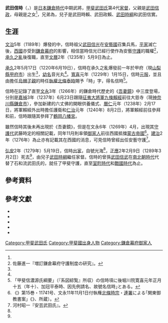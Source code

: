 {{日本武士
|名稱= 武田 信時
|圖片名稱= 
|圖片大小= 
|圖片說明= 
|時代= [[鎌倉時代|鎌倉時代]]中期
|出生日期= [[承久|承久]]2年5月17日（1220年6月19日）
|出生地點= [[甲斐國|甲斐國]]甲府（現[[山梨縣|山梨縣]][[甲府市|甲府市]]）
|逝世日期= [[正應|正應]]2年2月9日（1289年3月2日）<ref name="keizu nobutoki">「甲斐信濃源氏綱要」（『系図綜覧』所収）武田信時項の傍注による。</ref>
|逝世地點= 
|假名= {{lang|ja|たけだ のぶとき}}
|羅馬字= Takeda Nobutoki
|幼名= 音光丸
|改名= 
|别名= 武田五郎次郎
|諡号= 
|神号= 
|戒名= 
|洗禮名= 
|墓所= 
|朝廷官位=  
|幕府職位= [[鎌倉幕府|鎌倉幕府]][[安藝國|安藝]][[守護|守護]]
|主君= 
|藩= 
|氏族= [[武田氏|武田氏]]
|父母= 父：[[武田信政|武田信政]]<br>母：{{Link-ja|大內惟義|大内惟義}}之女
|養父= 
|養母=
|兄弟= {{Link-ja|武田政綱|武田政綱}}<br>武田信村<br>武田信泰<br>武田信綱
|姐妹= 
|正室= {{Link-ja|源賴茂|源頼茂}}之女
|側室= 
|嗣子= 武田時賴<br>武田政賴<br>[[武田時綱|武田時綱]]<br>武田信實
|嗣女= 
|養子= 
|養女= 
}}

'''武田信時'''（{{jpn|j=武田信時|hg=たけだ のぶとき|rm=Takeda Nobutoki}}，{{bd|1220年|6月19日|1289年|3月2日|catIdx=Takeda Nobutoki}}）是[[日本|日本]][[鎌倉時代|鎌倉時代]]中期武將，[[甲斐國|甲斐]][[武田氏|武田氏]]第4代[[家督|家督]]，父親是[[武田信政|武田信政]]，母親是{{Link-ja|大內惟義|大内惟義}}之女<ref name="keizu nobutoki" />，兄弟為{{Link-ja|武田政綱|武田政綱}}，兒子是武田時賴、武田政賴、[[武田時綱|武田時綱]]和武田信實。

== 生涯 ==
[[文治_(日本)|文治]]5年（1189年）爆發的{{Link-ja|奧州合戰|奥州合戦}}中，信時祖父[[武田信光|武田信光]]在[[安藝國|安藝國]]召集兵馬，[[平家|平家]]滅亡後，[[西國|西國]]亦受到[[鎌倉幕府|鎌倉幕府]]的影響，相信當時信光已經行使作為安藝[[守護|守護]]的職權<ref>佐藤進一『増訂鎌倉幕府守護制度の研究』。</ref>，[[承久之亂|承久之亂]]後復職，直至[[文曆|文曆]]2年（1235年）5月9日為止。

[[承久|承久]]2年5月17日（1220年6月19日），信時在承久之亂爆發前一年於甲府（現[[山梨縣|山梨縣]][[甲府市|甲府市]]）出生<ref name="keizu nobutoki" />，[[幼名|幼名]]音光丸<ref name="keizu nobutoki" />。[[寬喜|寬喜]]元年（1229年）1月15日，信時[[元服|元服]]，並且由擔任[[烏帽子親|烏帽子親]]的時任[[執權|執權]][[北條泰時|北條泰時]]賜予「時」字，得名信時<ref>「甲斐信濃源氏綱要」（『系図綜覧』所収）の信時項に後堀川院寛喜元年正月十五（年十）、加冠平泰時、因先例請名、故號名信時｣とある。</ref>。

信時在記錄了直至[[文永|文永]]3年（1266年）的鎌倉時代歷史的《[[吾妻鏡|吾妻鏡]]》中三度登場，分別是[[嘉禎|嘉禎]]3年（1237年）6月23日跟隨[[征夷大將軍|征夷大將軍]][[九條賴經|九條賴經]]前往大慈寺（現[[神奈川縣|神奈川縣]][[鎌倉市|鎌倉市]]），參加新建的六丈佛的開眼供養儀式、[[曆仁|曆仁]]元年（1238年）2月17日，將軍賴經外出時擔任護衛和[[仁治|仁治]]元年（1240年）8月2日，將軍賴經前往參拜{{Link-ja|箱根權現|箱根権現}}和{{Link-ja|伊豆山權現|伊豆山権現|走湯權現}}前，信時跟隨其參拜了[[鶴岡八幡宮|鶴岡八幡宮]]。

雖然信時其後未再出現於《吾妻鏡》，但是在文永6年（1269年）4月，出現其[[守護代|守護代]]武藤時定的相關記載，同年11月則率領[[御家人|御家人]]前往西國抵擋[[元日戰爭|蒙古帝國]]<ref>《{{Link-ja|鎌倉遺文|鎌倉遺文}}》第15巻・11741号、文永11年11月1日付執権[[北條時宗|北條時宗]]・[[連署_(役職)|連署]]{{Link-ja|北條義政|北条義政}}による｢関東御教書案｣《{{Link-ja|東寺文書|東寺文書|東寺百合文書}}》、{{Link-ja|京都府立綜合資料館|京都府立総合資料館}}所蔵）。</ref>。[[建治|建治]]2年（1276年）為止亦有記載其在西國的消息，可見信時曾經出任安藝守護<ref>河村昭一『安芸武田氏』。</ref>。

[[弘安|弘安]]2年（1279年）5月19日，信時[[出家|出家]]，自號光海<ref name="keizu nobutoki" />，[[正應|正應]]2年2月9日（1289年3月2日）死去<ref name="keizu nobutoki" />，由兒子[[武田時綱|武田時綱]]繼任家督。信時的曾孫[[武田信武|武田信武]]在[[南北朝時代_(日本)|南北朝時代]]代替了石和流武田氏的{{Link-ja|武田政義|武田政義}}，就任了甲斐守護，直至[[室町時代|室町時代]]和[[戰國時代_(日本)|戰國時代]]為止。

== 參考資料 ==
{{reflist}}

== 參考文獻 ==
* {{Cite book|author={{Link-ja|永井晉|永井晋}}|script-title=ja:金沢貞顕|publisher={{Link-ja|吉川弘文館|吉川弘文館}}|date=2003|isbn=4-642-05228-3}}
* {{Cite book|author={{Link-ja|佐藤進一|佐藤進一}}|script-title=ja:増訂鎌倉幕府守護制度の研究|publisher=[[東京大學出版會|東京大學出版會]]|date=2011|isbn=9784130200271}}
* {{Cite book|author=河村昭一|script-title=ja:安芸武田氏|publisher={{Link-ja|戎光祥出版|戎光祥出版}}|date=2010|isbn=978-4864030175}}
* {{Cite book|author={{Link-ja|秋山敬|秋山敬}}|script-title=ja:山梨県史 通史編2中世|publisher=[[山梨日日新聞|山梨日日新聞]]|date=2007|isbn=978-4897108353}}
* {{Cite book|author={{Link-ja|國書刊行會|国書刊行会}}|script-title=ja:系図綜覧 (第1) |publisher={{Link-ja|國書刊行會|国書刊行会}}|date=1915|id={{ASIN|B0097502HK}}}}

{{甲斐武田氏当主|第7代|1265年 － 1289年}}

{{DEFAULTSORT:Takeda Nobutoki}}
[[Category:甲斐武田氏|Category:甲斐武田氏]]
[[Category:甲斐國出身人物|Category:甲斐國出身人物]]
[[Category:鎌倉幕府御家人|Category:鎌倉幕府御家人]]